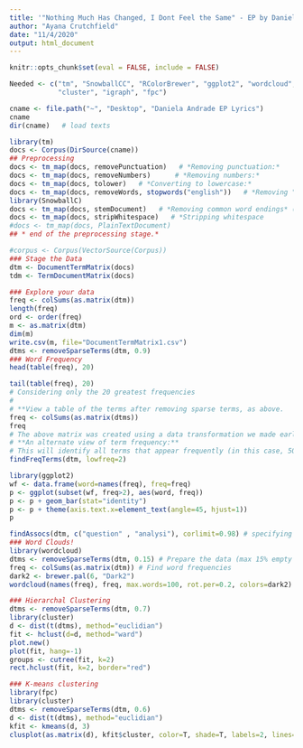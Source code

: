 ```yaml
---
title: '"Nothing Much Has Changed, I Dont Feel the Same" - EP by Daniela Andrade'
author: "Ayana Crutchfield"
date: "11/4/2020"
output: html_document
---
```


```r
knitr::opts_chunk$set(eval = FALSE, include = FALSE)

Needed <- c("tm", "SnowballCC", "RColorBrewer", "ggplot2", "wordcloud", "biclust", 
            "cluster", "igraph", "fpc")   
```

```r
cname <- file.path("~", "Desktop", "Daniela Andrade EP Lyrics")   
cname   
dir(cname)   # load texts
```


```r
library(tm)   
docs <- Corpus(DirSource(cname))   
## Preprocessing      
docs <- tm_map(docs, removePunctuation)   # *Removing punctuation:*    
docs <- tm_map(docs, removeNumbers)      # *Removing numbers:*    
docs <- tm_map(docs, tolower)   # *Converting to lowercase:*    
docs <- tm_map(docs, removeWords, stopwords("english"))   # *Removing "stopwords" 
library(SnowballC)   
docs <- tm_map(docs, stemDocument)   # *Removing common word endings* (e.g., "ing", "es")   
docs <- tm_map(docs, stripWhitespace)   # *Stripping whitespace   
#docs <- tm_map(docs, PlainTextDocument)   
## * end of the preprocessing stage.*   

#corpus <- Corpus(VectorSource(Corpus))
### Stage the Data      
dtm <- DocumentTermMatrix(docs)   
tdm <- TermDocumentMatrix(docs)   

### Explore your data      
freq <- colSums(as.matrix(dtm))   
length(freq)   
ord <- order(freq)   
m <- as.matrix(dtm)   
dim(m)   
write.csv(m, file="DocumentTermMatrix1.csv")   
dtms <- removeSparseTerms(dtm, 0.9)  
### Word Frequency   
head(table(freq), 20)   

tail(table(freq), 20)   
# Considering only the 20 greatest frequencies
#
# **View a table of the terms after removing sparse terms, as above.
freq <- colSums(as.matrix(dtms))   
freq   
# The above matrix was created using a data transformation we made earlier. 
# **An alternate view of term frequency:**   
# This will identify all terms that appear frequently (in this case, 50 or more times).   
findFreqTerms(dtm, lowfreq=2) 
```

```r
library(ggplot2)   
wf <- data.frame(word=names(freq), freq=freq)   
p <- ggplot(subset(wf, freq>2), aes(word, freq))    
p <- p + geom_bar(stat="identity")   
p <- p + theme(axis.text.x=element_text(angle=45, hjust=1))   
p  
```

```r
findAssocs(dtm, c("question" , "analysi"), corlimit=0.98) # specifying a correlation limit of 0.98   
### Word Clouds!   
library(wordcloud)   
dtms <- removeSparseTerms(dtm, 0.15) # Prepare the data (max 15% empty space)   
freq <- colSums(as.matrix(dtm)) # Find word frequencies   
dark2 <- brewer.pal(6, "Dark2")   
wordcloud(names(freq), freq, max.words=100, rot.per=0.2, colors=dark2)    

```

```r

 
### Hierarchal Clustering   
dtms <- removeSparseTerms(dtm, 0.7) 
library(cluster)   
d <- dist(t(dtms), method="euclidian")  
fit <- hclust(d=d, method="ward")   
plot.new()
plot(fit, hang=-1)
groups <- cutree(fit, k=2)  
rect.hclust(fit, k=2, border="red")   

```

```r

### K-means clustering   
library(fpc)   
library(cluster)  
dtms <- removeSparseTerms(dtm, 0.6)  
d <- dist(t(dtms), method="euclidian")   
kfit <- kmeans(d, 3)   
clusplot(as.matrix(d), kfit$cluster, color=T, shade=T, labels=2, lines=0)   
  

```